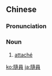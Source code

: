 {{also|随员|随員}}
==Chinese==
{{zh-forms|s=随员}}

===Pronunciation===
{{zh-pron
|m=suíyuán
|c=ceoi4 jyun4
|mn=sûi-oân
|cat=n
}}

===Noun===
{{zh-noun}}

# [[attaché]] {{gloss|diplomatic officer}}

[[ko:隨員]]
[[ja:隨員]]